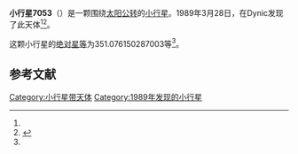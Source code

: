 {{Infobox planet
| bgcolour = #FFFFC0
| name = 7053
| symbol = 
| image = 
| caption = 
| discovery = yes
| discovery_ref = 
| discoverer = {{link-jp|杉江淳|杉江淳}}
| discovery_site = [[Dynic|Dynic]] 
| discovered = 1989年3月28日
| designations = yes
| mp_name = 
| named_after = 
| alt_names = 1989 FA/ 1990 OJ3
| mp_category = [[主带小行星|主带小行星]]
| orbit_ref = <ref name="a">[http://ssd.jpl.nasa.gov/sbdb.cgi?sstr=7053 7053] {{Wayback|url=http://ssd.jpl.nasa.gov/sbdb.cgi?sstr=7053 |date=20201124022948 }}，小行星數據庫瀏覽器（JPL Small-Body Database Browser）－[[美国国家航空航天局|美国国家航空航天局]]喷气推进实验室</ref>
| epoch = 2456400.5 (2013年4月18日更新)
| aphelion = {{convert|2.462429447662815|AU|km|3|abbr=on|lk=out}}
| perihelion = {{convert|2.070302710890752|AU|km|3|abbr=on}}
| semimajor = {{convert|2.266366079276783|AU|km|3|abbr=on}}
| eccentricity = 0.086510017
| period = 1246.216563 [[日|日]]<br />3.41[[儒略年|儒略年]]
| avg_speed = 
| inclination = 3.706812212757869
| asc_node = 147.8075825279949
| mean_anomaly = 
| arg_peri = 351.076150287003
| satellites = 
| physical_characteristics = yes
| dimensions = 
| mass = 
| density = 
| surface_grav = 
| escape_velocity = 
| sidereal_day = 
| axial_tilt = 
| pole_ecliptic_lat = 
| pole_ecliptic_lon = 
| albedo = 
| temperatures= 
| temp_name1 = 
| mean_temp_1 = 
| max_temp_1 = 
| temp_name2 = 
| max_temp_2 = 
| spectral_type = 
| abs_magnitude = 351.076150287003
}}

'''小行星7053'''（{{lang-en|7053}}）是一颗围绕[[太阳|太阳]][[公转|公转]]的[[小行星|小行星]]。1989年3月28日，{{link-jp|杉江淳|杉江淳}}在Dynic发现了此天体<ref name="a" /><ref>{{cite news|title=小行星列表|url=http://cfa-www.harvard.edu/iau/lists/NumberedMPs.txt|accessdate=2013-07-08|newspaper=哈佛大学|archive-date=2008-05-17|archive-url=https://web.archive.org/web/20080517010638/http://cfa-www.harvard.edu/iau/lists/NumberedMPs.txt|dead-url=no}}</ref>。

这颗小行星的[[绝对星等|绝对星等]]为351.076150287003等<ref name="a" />。

==参考文献==
{{reflist}}
{{Minor Planet Number|[[小行星7052|小行星7052]]|[[小行星7054|小行星7054]]}}

{{小天体}}

[[Category:小行星带天体|Category:小行星带天体]]
[[Category:1989年发现的小行星|Category:1989年发现的小行星]]

{{asteroid-stub}}